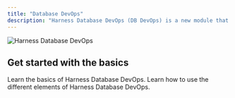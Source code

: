 ```yaml
---
title: "Database DevOps"
description: "Harness Database DevOps (DB DevOps) is a new module that seamlessly integrates database changes into CI/CD pipelines, automating schema management and governance. It provides full visibility into database changes across environments, ensuring reliable rollbacks and compliance with centralized policies. With GitOps workflows and support for major databases, it enables developers and DBAs to collaborate more effectively, reducing bottlenecks and deployment risks."
---
```


<Frame>
  <img src="https://developer.harness.io/img/dbdevops_landing_page_lightmode.svg" alt="Harness Database DevOps" />
</Frame>

## Get started with the basics

<CardGroup>
  <Card title="Get started with Database DevOps" href="https://developer.harness.io/docs/category/get-started-with-database-devops" icon="book-open" iconType="solid" >
    Learn the basics of Harness Database DevOps.
  </Card>
  <Card title="Build with Database DevOps" href="https://developer.harness.io/docs/category/use-db-devops" icon="screwdriver-wrench" iconType="solid" >
    Learn how to use the different elements of Harness Database DevOps.
  </Card>
</CardGroup>
